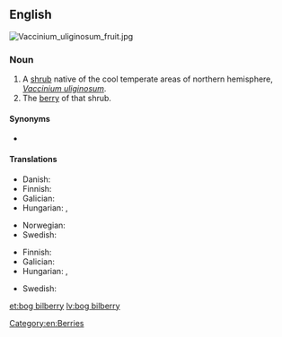 ==English==
[[File:Vaccinium_uliginosum_fruit.jpg|thumb|right]]
{{wikipedia|Vaccinium uliginosum}}
{{wikispecies|Vaccinium uliginosum}}

===Noun===
{{en-noun|bog bilberries}}

# A [[shrub]] native of the cool temperate areas of northern hemisphere, ''[[Vaccinium uliginosum]]''.
# The [[berry]] of that shrub.

====Synonyms====
* {{l|en|northern bilberry}}

====Translations====
{{trans-top|shrub}}
* Danish: {{t|da|mose-bølle}}
* Finnish: {{t+|fi|juolukka}}
* Galician: {{t+|gl|arandeira negra|f}}
* Hungarian: {{t|hu|hamvas áfonya}}, {{t|hu|mocsári áfonya}}
{{trans-mid}}
* Norwegian: {{t|no|blokkebær|n}}
* Swedish: {{t+|sv|odon|n}}
{{trans-bottom}}

{{trans-top|berry}}
* Finnish: {{t+|fi|juolukka}}
* Galician: {{t+|gl|arando negro|m}}
* Hungarian: {{t|hu|hamvas áfonya}}, {{t|hu|mocsári áfonya}}
{{trans-mid}}
* Swedish: {{t+|sv|odon|n}}
{{trans-bottom}}

[[Category:en:Berries]]

[[et:bog bilberry]]
[[lv:bog bilberry]]
